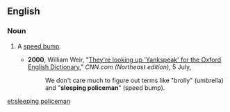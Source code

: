 ==English==

===Noun===
{{en-noun|head=[[sleeping]] [[policeman]]|sleeping policemen}}

# {{context|British|and|Caribbean English|idiomatic}} A [[speed bump]].
#* '''2000''', William Weir, "[http://edition.cnn.com/2000/LOCAL/northeast/07/05/har.yankspeak/ They're looking up 'Yankspeak' for the Oxford English Dictionary]," ''CNN.com (Northeast edition)'', 5 July,
#*: We don't care much to figure out terms like "brolly" (umbrella) and "'''sleeping policeman'''" (speed bump).

[[et:sleeping policeman]]